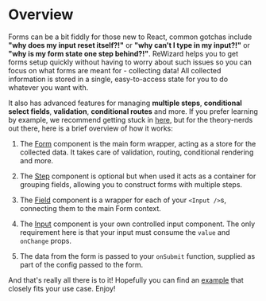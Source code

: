 
<Meta title='Getting Started|Overview' component={null} />

# Overview

Forms can be a bit fiddly for those new to React, common gotchas include **"why does my input reset itself?!"** or **"why can't I type in my input?!"** or **"why is my form state one step behind?!"**. ReWizard helps you to get forms setup quickly without having to worry about such issues so you can focus on what forms are meant for - collecting data! All collected information is stored in a single, easy-to-access state for you to do whatever you want with. 

It also has advanced features for managing **multiple steps**, **conditional select fields**, **validation**, **conditional routes** and more. If you prefer learning by example, we recommend getting stuck in [here](/rewizard/?path=/docs/examples-linear-forms--single-step), but for the theory-nerds out there, here is a brief overview of how it works:

1. The [Form](/rewizard/?path=/docs/components-form--page) component is the main form wrapper, acting as a store for the collected data. It takes care of validation, routing, conditional rendering and more.

2. The [Step](/rewizard/?path=/docs/components-step--page) component is optional but when used it acts as a container for grouping fields, allowing you to construct forms with multiple steps.

3. The [Field](/rewizard/?path=/docs/components-field--page) component is a wrapper for each of your `<Input />`s, connecting them to the main Form context.

4. The [Input](/rewizard/?path=/docs/components-input--page) component is your own controlled input component. The only requirement here is that your input must consume the `value` and `onChange` props.

5. The data from the form is passed to your `onSubmit` function, supplied as part of the config passed to the form.

And that's really all there is to it! Hopefully you can find an [example](/rewizard/?path=/docs/examples-linear-forms--single-step) that closely fits your use case. Enjoy!